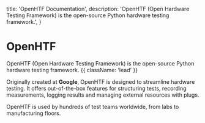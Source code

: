 
  title: 'OpenHTF Documentation',
  description:
    'OpenHTF (Open Hardware Testing Framework) is the open-source Python hardware testing framework.',
}

<HeroPattern />

# OpenHTF

OpenHTF (Open Hardware Testing Framework) is the open-source Python hardware testing framework. {{ className: 'lead' }}

Originally created at **Google**, OpenHTF is designed to streamline hardware testing. It offers out-of-the-box features for structuring tests, recording measurements, logging results and managing external resources with plugs.

OpenHTF is used by hundreds of test teams worldwide, from labs to manufacturing floors.

<Resources />
